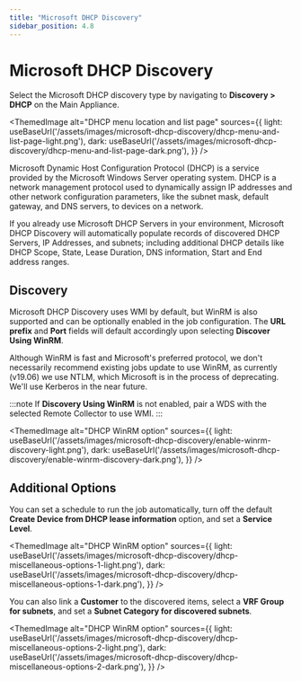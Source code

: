 ---
title: "Microsoft DHCP Discovery"
sidebar_position: 4.8
---


# Microsoft DHCP Discovery

Select the Microsoft DHCP discovery type by navigating to **Discovery > DHCP** on the Main Appliance. 

<ThemedImage
  alt="DHCP menu location and list page"
  sources={{
    light: useBaseUrl('/assets/images/microsoft-dhcp-discovery/dhcp-menu-and-list-page-light.png'),
    dark: useBaseUrl('/assets/images/microsoft-dhcp-discovery/dhcp-menu-and-list-page-dark.png'),
  }}
/>

Microsoft Dynamic Host Configuration Protocol (DHCP) is a service provided by the Microsoft Windows Server operating system. DHCP is a network management protocol used to dynamically assign IP addresses and other network configuration parameters, like the subnet mask, default gateway, and DNS servers, to devices on a network.

If you already use Microsoft DHCP Servers in your environment, Microsoft DHCP Discovery will automatically populate records of discovered DHCP Servers, IP Addresses, and subnets; including additional DHCP details like DHCP Scope, State, Lease Duration, DNS information, Start and End address ranges. 

## Discovery

Microsoft DHCP Discovery uses WMI by default, but WinRM is also supported and can be optionally enabled in the job configuration. The **URL prefix** and **Port** fields will default accordingly upon selecting **Discover Using WinRM**. 

Although WinRM is fast and Microsoft's preferred protocol, we don't necessarily recommend existing jobs update to use WinRM, as currently (v19.06) we use NTLM, which Microsoft is in the process of deprecating. We'll use Kerberos in the near future.

:::note
If **Discovery Using WinRM** is not enabled, pair a WDS with the selected Remote Collector to use WMI. 
:::

<ThemedImage
  alt="DHCP WinRM option"
  sources={{
    light: useBaseUrl('/assets/images/microsoft-dhcp-discovery/enable-winrm-discovery-light.png'),
    dark: useBaseUrl('/assets/images/microsoft-dhcp-discovery/enable-winrm-discovery-dark.png'),
  }}
/>


## Additional Options

You can set a schedule to run the job automatically, turn off the default **Create Device from DHCP lease information** option, and set a **Service Level**.

<ThemedImage
  alt="DHCP WinRM option"
  sources={{
    light: useBaseUrl('/assets/images/microsoft-dhcp-discovery/dhcp-miscellaneous-options-1-light.png'),
    dark: useBaseUrl('/assets/images/microsoft-dhcp-discovery/dhcp-miscellaneous-options-1-dark.png'),
  }}
/>

You can also link a **Customer** to the discovered items, select a **VRF Group for subnets**, and set a **Subnet Category for discovered subnets**.

<ThemedImage
  alt="DHCP WinRM option"
  sources={{
    light: useBaseUrl('/assets/images/microsoft-dhcp-discovery/dhcp-miscellaneous-options-2-light.png'),
    dark: useBaseUrl('/assets/images/microsoft-dhcp-discovery/dhcp-miscellaneous-options-2-dark.png'),
  }}
/>